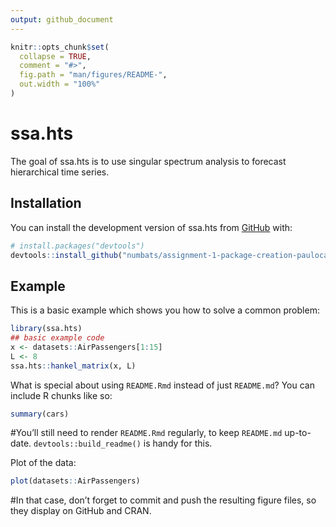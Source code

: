 ```yaml
---
output: github_document
---
```


<!-- README.md is generated from README.Rmd. Please edit that file -->

```r
knitr::opts_chunk$set(
  collapse = TRUE,
  comment = "#>",
  fig.path = "man/figures/README-",
  out.width = "100%"
)
```

# ssa.hts

<!-- badges: start -->
<!-- badges: end -->

The goal of ssa.hts is to use singular spectrum analysis to forecast hierarchical time series.

## Installation

You can install the development version of ssa.hts from [GitHub](https://github.com/) with:

``` r
# install.packages("devtools")
devtools::install_github("numbats/assignment-1-package-creation-paulocanas")
```

## Example

This is a basic example which shows you how to solve a common problem:

```r
library(ssa.hts)
## basic example code
x <- datasets::AirPassengers[1:15]
L <- 8
ssa.hts::hankel_matrix(x, L)
```

What is special about using `README.Rmd` instead of just `README.md`? You can include R chunks like so:

```r
summary(cars)
```

#You'll still need to render `README.Rmd` regularly, to keep `README.md` up-to-date. `devtools::build_readme()` is handy for this.

Plot of the data:

```r
plot(datasets::AirPassengers)
```

#In that case, don't forget to commit and push the resulting figure files, so they display on GitHub and CRAN.

